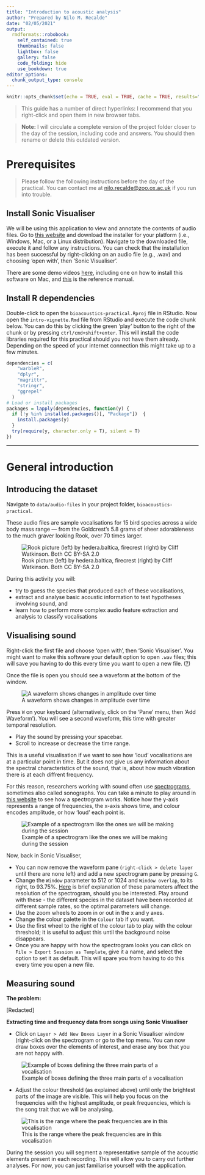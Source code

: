 ```yaml
---
title: "Introduction to acoustic analysis"
author: "Prepared by Nilo M. Recalde"
date: "02/05/2021"
output:
  rmdformats::robobook:
    self_contained: true
    thumbnails: false
    lightbox: false
    gallery: false
    code_folding: hide
    use_bookdown: true
editor_options: 
  chunk_output_type: console
---
```


```r
knitr::opts_chunk$set(echo = TRUE, eval = TRUE, cache = TRUE, results="hide")
```

> This guide has a number of direct hyperlinks: I recommend that you right-click and open them in new browser tabs.

> **Note:** I will circulate a complete version of the project folder closer to the day of the session, including code and answers. You should then rename or delete this outdated version.

# Prerequisites

> Please follow the following instructions before the day of the practical. You can contact me at [nilo.recalde\@zoo.ox.ac.uk](mailto:nilo.recalde@zoo.ox.ac.uk){.email} if you run into trouble.

## Install Sonic Visualiser

We will be using this application to view and annotate the contents of audio files.
Go to [this website](https://www.sonicvisualiser.org/download.html) and download the installer for your platform (i.e., Windows, Mac, or a Linux distribution). Navigate to the downloaded file, execute it and follow any instructions. You can check that the installation has been successful by right-clicking on an audio file (e.g., .wav) and choosing 'open with', then 'Sonic Visualiser'.

There are some demo videos [here](https://www.sonicvisualiser.org/videos.html), including one on how to install this software on Mac, and [this](https://www.sonicvisualiser.org/doc/reference/4.3/en/) is the reference manual.

## Install R dependencies

Double-click to open the `bioacoustics-practical.Rproj` file in RStudio. Now open the `intro-vignette.Rmd` file from RStudio and execute the code chunk below. You can do this by clicking the green 'play' button to the right of the chunk or by pressing `ctrl/cmd+shift+enter`. This will install the code libraries required for this practical should you not have them already. Depending on the speed of your internet connection this might take up to a few minutes.

```r

dependencies = c(
    "warbleR",
    "dplyr",
    "magrittr",
    "stringr",
    "ggrepel"
  )
# Load or install packages 
packages = lapply(dependencies, function(y) {
  if (!y %in% installed.packages()[, "Package"])  {
    install.packages(y)
  }
  try(require(y, character.only = T), silent = T)
})
```

------------------------------------------------------------------------

# General introduction

## Introducing the dataset

Navigate to `data/audio-files` in your project folder, `bioacoustics-practical`.

These audio files are sample vocalisations for 15 bird species across a wide body mass range --- from the Goldcrest's 5.8 grams of sheer adorableness to the much graver looking Rook, over 70 times larger.

![Rook picture (left) by hedera.baltica, firecrest (right) by Cliff Watkinson. Both CC BY-SA 2.0](reports/figures/sample-passerines.jpg)

During this activity you will:

- try to guess the species that produced each of these vocalisations,
- extract and analyse basic acoustic information to test hypotheses involving sound, and 
- learn how to perform more complex audio feature extraction and analysis to classify vocalisations


## Visualising sound

Right-click the first file and choose 'open with', then 'Sonic Visualiser'. You might want to make this software your default option to open `.wav` files; this will save you having to do this every time you want to open a new file. ([?](https://letmegooglethat.com/?q=How+to+associate+a+file+extension+with+an+application))

Once the file is open you should see a waveform at the bottom of the window.

![A waveform shows changes in amplitude over time](reports/figures/waveform.png)

Press `W` on your keyboard (alternatively, click on the 'Pane' menu, then 'Add Waveform'). You will see a second waveform, this time with greater temporal resolution.

-   Play the sound by pressing your spacebar.
-   Scroll to increase or decrease the time range.

This is a useful visualisation if we want to see how 'loud' vocalisations are at a particular point in time. But it does not give us any information about the spectral characteristics of the sound, that is, about how much vibration there is at each diffrent frequency.

For this reason, researchers working with sound often use [spectrograms](https://en.wikipedia.org/wiki/Spectrogram), sometimes also called sonographs. You can take a minute to play around in [this website](https://musiclab.chromeexperiments.com/Spectrogram/) to see how a spectrogram works. Notice how the y-axis represents a range of frequencies, the x-axis shows time, and colour encodes amplitude, or how 'loud' each point is.

![Example of a spectrogram like the ones we will be making during the session](reports/figures/sample-spec.png)

Now, back in Sonic Visualiser,

-   You can now remove the waveform pane (`right-click > delete layer` until there are none left) and add a new spectrogram pane by pressing `G`.
-   Change the `Window` parameter to 512 or 1024 and `Window overlap`, to its right, to 93.75%. [Here](http://www.avisoft.com/tutorials/selecting-appropriate-spectrogram-parameters/) is brief explanation of these parameters affect the resolution of the spectrogram, should you be interested. Play around with these - the different species in the dataset have been recorded at different sample rates, so the optimal parameters will change.
-   Use the zoom wheels to zoom in or out in the x and y axes.
-   Change the colour palette in the `Colour` tab if you want.
-   Use the first wheel to the right of the colour tab to play with the colour threshold; it is useful to adjust this until the background noise disappears.
-   Once you are happy with how the spectrogram looks you can click on `File > Export Session as Template`, give it a name, and select the option to set it as default. This will spare you from having to do this every time you open a new file.

## Measuring sound

**The problem:**

[Redacted]

**Extracting time and frequency data from songs using Sonic Visualiser**

- Click on `Layer > Add New Boxes Layer` in a Sonic Visualiser window (right-click on the spectrogram or go to the top menu. You can now draw boxes over the elements of interest, and erase any box that you are not happy with.

![Example of boxes defining the three main parts of a vocalisation](reports/figures/boxes-example.jpg)

- Adjust the colour threshold (as explained above) until only the brightest parts of the image are visible. This will help you focus on the frequencies with the highest amplitude, or peak frequencies, which is the song trait that we will be analysing.

![This is the range where the peak frequencies are in this vocalisation](reports/figures/peak-freq.jpg)

During the session you will segment a representative sample of the acoustic elements present in each recording. This will allow you to carry out further analyses. For now, you can just familiarise yourself with the application.

